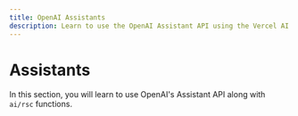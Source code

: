 ```yaml
---
title: OpenAI Assistants
description: Learn to use the OpenAI Assistant API using the Vercel AI SDK in your Next.js App Router application
---
```


# Assistants

In this section, you will learn to use OpenAI's Assistant API along with `ai/rsc` functions.
